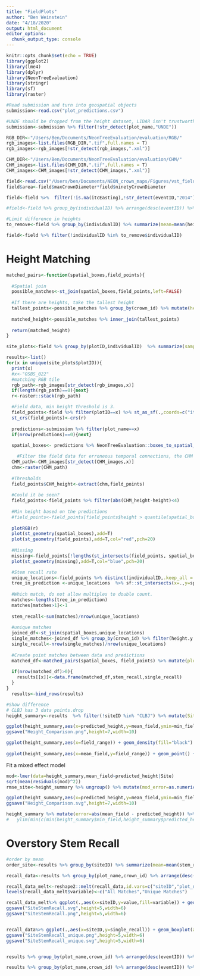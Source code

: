 ```yaml
---
title: "FieldPlots"
author: "Ben Weinstein"
date: "4/18/2020"
output: html_document
editor_options: 
  chunk_output_type: console
---
```


```r
knitr::opts_chunk$set(echo = TRUE)
library(ggplot2)
library(lme4)
library(dplyr)
library(NeonTreeEvaluation)
library(stringr)
library(sf)
library(raster)
```

```r
#Read submission and turn into geospatial objects
submission<-read.csv("plot_predictions.csv")

#UNDE should be dropped from the height dataset, LIDAR isn't trustworthy. 
submission<-submission %>% filter(!str_detect(plot_name,"UNDE"))

RGB_DIR<-"/Users/Ben/Documents/NeonTreeEvaluation/evaluation/RGB/"
rgb_images<-list.files(RGB_DIR,".tif",full.names = T)
rgb_images<-rgb_images[!str_detect(rgb_images,".xml")]

CHM_DIR<-"/Users/Ben/Documents/NeonTreeEvaluation/evaluation/CHM/"
CHM_images<-list.files(CHM_DIR,".tif",full.names = T)
CHM_images<-CHM_images[!str_detect(CHM_images,".xml")]
```

```r
field<-read.csv("/Users/ben/Documents/NEON_crown_maps/Figures/vst_field_data.csv")
field$area<-field$maxCrownDiameter*field$ninetyCrownDiameter

field<-field %>%  filter(!is.na(itcEasting),!str_detect(eventID,"2014"),growthForm %in% c("single bole tree","multi-bole tree","small tree","sapling"),stemDiameter>15) %>% droplevels() %>% filter(height>3|is.na(height)) 

#field<-field %>% group_by(individualID) %>% arrange(desc(eventID)) %>% slice(1)

#Limit difference in heights 
to_remove<-field %>% group_by(individualID) %>% summarize(mean=mean(height),sum_difference = abs(sum(diff(height)))) %>% filter(sum_difference > 8)

field<-field %>% filter(!individualID %in% to_remove$individualID)
```

# Height Matching 

```r
matched_pairs<-function(spatial_boxes,field_points){
  
  #Spatial join
  possible_matches<-st_join(spatial_boxes,field_points,left=FALSE)
  
  #If there are heights, take the tallest height
  tallest_points<-possible_matches %>% group_by(crown_id) %>% mutate(height_diff=height.x - height.y) %>%arrange(height_diff) %>% slice(1)  %>% as.data.frame()%>% dplyr::select(crown_id, individualID) 
  
  matched_height<-possible_matches %>% inner_join(tallest_points) 
  
  return(matched_height)
}
```

```r
site_plots<-field %>% group_by(plotID,individualID)  %>% summarize(samples=length(unique(eventID))) %>% filter(samples>1) %>% ungroup() %>% mutate(plotID=as.character(plotID))

results<-list()
for(x in unique(site_plots$plotID)){
  print(x)
  #x<-"OSBS_022"
  #matching RGB tile
  rgb_path<-rgb_images[str_detect(rgb_images,x)]
  if(length(rgb_path)==0){next}
  r<-raster::stack(rgb_path)

  #Field data, min height threshold is 3.
  field_points<-field %>% filter(plotID==x) %>% st_as_sf(.,coords=c("itcEasting","itcNorthing")) %>% filter(height>3)
  st_crs(field_points)<-crs(r)
  
  predictions<-submission %>% filter(plot_name==x)
  if(nrow(predictions)==0){next}
  
  spatial_boxes<- predictions %>% NeonTreeEvaluation::boxes_to_spatial_polygons(.,r) %>% st_as_sf() %>% mutate(height=predictions$height, score=predictions$score)

    #Filter the field data for erroneous temporal connections, the CHM must have positive heights, see OSBS_022, can use as an example of all sorts of challenges.
  CHM_path<-CHM_images[str_detect(CHM_images,x)]
  chm<-raster(CHM_path)
  
  #Thresholds 
  field_points$CHM_height<-extract(chm,field_points)
  
  #Could it be seen?
  field_points<-field_points %>% filter(abs(CHM_height-height)<4)
  
  #Min height based on the predictions
  #field_points<-field_points[field_points$height > quantile(spatial_boxes$height,0.01),]
  
  plotRGB(r)
  plot(st_geometry(spatial_boxes),add=T)
  plot(st_geometry(field_points),add=T,col="red",pch=20)
  
  #Missing
  missing<-field_points[!lengths(st_intersects(field_points, spatial_boxes)), ]
  plot(st_geometry(missing),add=T,col="blue",pch=20)

  #Stem recall rate
  unique_locations<-field_points %>% distinct(individualID,.keep_all = T)
  tree_in_prediction <-unique_locations  %>% sf::st_intersects(x=.,y=spatial_boxes)
  
  #Which match, do not allow multiples to double count.
  matches<-lengths(tree_in_prediction)
  matches[matches>1]<-1
  
  stem_recall<-sum(matches)/nrow(unique_locations)
  
  #unique matches
  joined_df<-st_join(spatial_boxes,unique_locations)
  single_matches<-joined_df %>% group_by(crown_id) %>% filter(height.y == max(height.y)) 
  single_recall<-nrow(single_matches)/nrow(unique_locations)
  
  #Create point matches between data and predictions
  matched_df<-matched_pairs(spatial_boxes, field_points) %>% mutate(plot_name=x)
  
  if(nrow(matched_df)>0){
    results[[x]]<-data.frame(matched_df,stem_recall,single_recall)
  }
}
  results<-bind_rows(results)
```

```r
#Show difference
# CLBJ has 3 data points.drop
height_summary<-results  %>% filter(!siteID %in% "CLBJ") %>% mutate(Site=str_match(plot_name,"(\\w+)_")[,2]) %>% group_by(Site,plot_name,individualID,crown_id) %>%  summarize(predicted_height=unique(height.x)[1],mean_field=mean(height.y),min_field=min(height.y),max_field=max(height.y)) %>% mutate(field_range=max_field - min_field)

ggplot(height_summary,aes(x=predicted_height,y=mean_field,ymin=min_field,ymax=max_field)) + geom_pointrange(size=0.1,alpha=0.5) + geom_abline(linetype="dashed") + coord_flip() + labs(y="Field Height (m)",x="Predicted Height (m)")  + stat_smooth(method="lm")  + facet_wrap(~Site,scales="free")
ggsave("Height_Comparison.png",height=7,width=10)
```

```r
ggplot(height_summary,aes(x=field_range)) + geom_density(fill="black") + facet_wrap(~Site,scales="free") + labs(x="Height difference (m) among years for the same ID")
  
ggplot(height_summary,aes(x=mean_field,y=field_range)) + geom_point() + labs(x="Mean Field Height",y="Range of Heights")
```

Fit a mixed effect model
```r
mod<-lmer(data=height_summary,mean_field~predicted_height|Site)
sqrt(mean(residuals(mod)^2))
rmse_site<-height_summary %>% ungroup() %>% mutate(mod_error=as.numeric(residuals(mod)))%>% group_by(Site) %>% summarize(RMSE=sqrt(mean(mod_error^2)))

ggplot(height_summary,aes(x=predicted_height,y=mean_field,ymin=min_field,ymax=max_field)) + geom_pointrange(size=0.1,alpha=0.5) + geom_abline(linetype="dashed") + coord_flip() + labs(y="Field Height (m)",x="Predicted Height (m)")  + stat_smooth(method="lm")  + facet_wrap(~Site,scales="free") 
ggsave("Height_Comparison.svg",height=7,width=10)


```

```r
height_summary %>% mutate(error=abs(mean_field - predicted_height)) %>% group_by(Site) %>% filter(error==max(error)) %>% arrange(desc(error)) %>% as.data.frame()
#   ylim(min(c(min(height_summary$min_field,height_summary$predicted_height))),max(c(height_summary$predicted_height,height_summary$max_field))) + xlim(min(c(min(height_summary$min_field,height_summary$predicted_height))),max(c(height_summary$predicted_height,height_summary$max_field)))
```

# Overstory Stem Recall

```r
#order by mean
order_site<-results %>% group_by(siteID) %>% summarize(mean=mean(stem_recall)) %>% arrange(desc(mean)) %>% .$siteID

recall_data<-results %>% group_by(plot_name,crown_id) %>% arrange(desc(eventID)) %>% slice(1) %>% group_by(siteID,plot_name)  %>% distinct(stem_recall, single_recall) %>% ungroup() %>% mutate(siteID=factor(siteID,order_site))

recall_data_melt<-reshape2::melt(recall_data,id.vars=c("siteID","plot_name"))
levels(recall_data_melt$variable)<-c("All Matches","Unique Matches")

recall_data_melt%>% ggplot(.,aes(x=siteID,y=value,fill=variable)) + geom_boxplot(alpha=0.6) + theme_bw() + scale_y_continuous("Field Stem Recall (%)", label=scales::percent,limits = c(0,1)) + coord_flip() + labs(x="Site")
ggsave("SiteStemRecall.svg",height=5,width=6)
ggsave("SiteStemRecall.png",height=5,width=6)


recall_data%>% ggplot(.,aes(x=siteID,y=single_recall)) + geom_boxplot(alpha=0.6) + theme_bw() + scale_y_continuous("Field Stem Recall (%)", label=scales::percent,limits = c(0,1)) + coord_flip() + labs(x="Site")
ggsave("SiteStemRecall_unique.png",height=5,width=6)
ggsave("SiteStemRecall_unique.svg",height=5,width=6)


results %>% group_by(plot_name,crown_id) %>% arrange(desc(eventID)) %>% slice(1) %>% group_by(siteID)%>% summarize(stem_recall=mean(stem_recall))

results %>% group_by(plot_name,crown_id) %>% arrange(desc(eventID)) %>% slice(1) %>% ungroup() %>% summarize(stem_recall=mean(stem_recall),single_recall=mean(single_recall))
```

